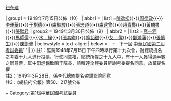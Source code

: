 {{Navbox
| name = 中華民國第一屆考試委員
| title = {{flagicon|ROC}} [[中華民國|{{fontcolor|white|中華民國}}]][[第一屆考試委員|{{fontcolor|white|第一屆考試委員}}]]
| titlestyle = background:#0c1c8c; color:#ffffff
| image = [[File:ROC_Examination_Yuan_Seal.svg|100px]]
| style = width:100%;
| state = {{{state<includeonly>|collapsed</includeonly>}}}
| selected=

| above = [[考試院院長|院長]]：[[張伯苓]]／[[考試院副院長|副院長]]：[[賈景德]]{{•}}[[鈕永建]]

| group1 = 1948年7月15日公佈（10）
| abbr1 =  
| list1 =[[陳逸松_(律師)|陳逸松]]{{•}}[[周從政]]{{•}}[[李運華]]{{•}}[[于樹德]]{{•}}[[盧毓駿]]{{•}}[[張忠道]]{{•}}[[盧逮曾]]{{•}}[[趙青譽]]{{•}}[[黃麟書]]{{•}}[[張默君]]
| group2 = 1949年3月30日公佈（9）
| abbr2 =  
| list2 =[[高一涵]]{{•}}[[馬師儒]]{{•}}[[水梓|水　梓]]{{•}}[[張其昀]]{{•}}[[柳詒徵]]{{•}}[[艾偉 (心理學家)|艾　偉]]{{•}}[[鄧鴻藩]]{{•}}[[張儐生]]{{•}}[[陳劍翛]]
| belowstyle = text-align:
| below = 　'''·'''　下一屆:[[Template:中華民國第二屆考試委員|中華民國第二屆考試委員]]'''
| }}<noinclude>
註1：監院1948年7月15日下午四時舉行第十九次會，對總統提名之考委十九人進行投票，行使同意權，總統所提之十九人中，有十一人獲得過半數之同意票，其中[[田炯錦]]致函于院長，請轉達全體委員辭謝考委提名同意，放棄提名權<br/>註2：1949年3月28日，係李代總統提名咨請監院同意<br/>註3：《總統府公報》第50、217號公布
[[Category:考試委員|+]]
</noinclude>[[Category:第1屆中華民國考試委員]]